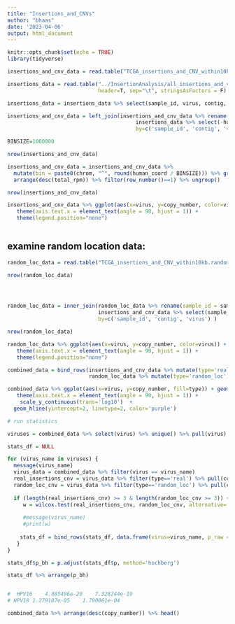 ```yaml
---
title: "Insertions_and_CNVs"
author: "bhaas"
date: '2023-04-06'
output: html_document
---
```


```r
knitr::opts_chunk$set(echo = TRUE)
library(tidyverse)

```


```r

insertions_and_cnv_data = read.table("TCGA_insertions_and_CNV_within10kb", sep="\t", header=T, stringsAsFactors = F) %>% unique()

```


```r


insertions_data = read.table("../InsertionAnalysis/all_insertions_and_virus_content_merged.FILTERED.tsv", 
                             header=T, sep="\t", stringsAsFactors = F)

insertions_data = insertions_data %>% select(sample_id, virus, contig, humanchr, human_coord, total_rpm)


```

```r

insertions_and_cnv_data = left_join(insertions_and_cnv_data %>% rename(sample_id = sample, contig=insertion), 
                                         insertions_data %>% select(-humanchr),
                                         by=c('sample_id', 'contig', 'virus'))

```



```r

BINSIZE=1000000

nrow(insertions_and_cnv_data)

insertions_and_cnv_data = insertions_and_cnv_data %>% 
  mutate(bin = paste0(chrom, "^", round(human_coord / BINSIZE))) %>% group_by(sample_id, virus, bin) %>% 
  arrange(desc(total_rpm)) %>% filter(row_number()==1) %>% ungroup()

nrow(insertions_and_cnv_data)

```


```r

insertions_and_cnv_data %>% ggplot(aes(x=virus, y=copy_number, color=virus)) + geom_boxplot() + 
   theme(axis.text.x = element_text(angle = 90, hjust = 1)) +
   theme(legend.position="none")
  

```

## examine random location data:

```r

random_loc_data = read.table("TCGA_insertions_and_CNV_within10kb.random_loc", header=T, sep="\t", stringsAsFactors = F)

nrow(random_loc_data)





```

```r

random_loc_data = inner_join(random_loc_data %>% rename(sample_id = sample, contig=insertion),
                             insertions_and_cnv_data %>% select(sample_id, contig, virus),
                             by=c('sample_id', 'contig', 'virus') )

nrow(random_loc_data)

```

```r

random_loc_data %>% ggplot(aes(x=virus, y=copy_number, color=virus)) + geom_boxplot() + 
   theme(axis.text.x = element_text(angle = 90, hjust = 1)) +
   theme(legend.position="none")

```



```r

combined_data = bind_rows(insertions_and_cnv_data %>% mutate(type='real'),
                          random_loc_data %>% mutate(type='random_loc'))

```


```r

combined_data %>% ggplot(aes(x=virus, y=copy_number, fill=type)) + geom_boxplot() +
   theme(axis.text.x = element_text(angle = 90, hjust = 1)) +
    scale_y_continuous(trans='log10')  +
  geom_hline(yintercept=2, linetype=2, color='purple')

```


```r
# run statistics

viruses = combined_data %>% select(virus) %>% unique() %>% pull(virus)

stats_df = NULL

for (virus_name in viruses) {
  message(virus_name)
  virus_data = combined_data %>% filter(virus == virus_name)
  real_insertions_cnv = virus_data %>% filter(type=='real') %>% pull(copy_number)
  random_loc_cnv = virus_data %>% filter(type=='random_loc') %>% pull(copy_number)
  
  if (length(real_insertions_cnv) >= 3 & length(random_loc_cnv >= 3)) {
     w = wilcox.test(real_insertions_cnv, random_loc_cnv, alternative='greater')
  
     #message(virus_name)
     #print(w)
  
    stats_df = bind_rows(stats_df, data.frame(virus=virus_name, p_raw = w$p.value))
   }
}

stats_df$p_bh = p.adjust(stats_df$p, method='hochberg')

stats_df %>% arrange(p_bh)


#  HPV16	4.885496e-20	7.328244e-19	
# HPV18	1.279187e-05	1.790861e-04	

```


```r
combined_data %>% arrange(desc(copy_number)) %>% head()


```




